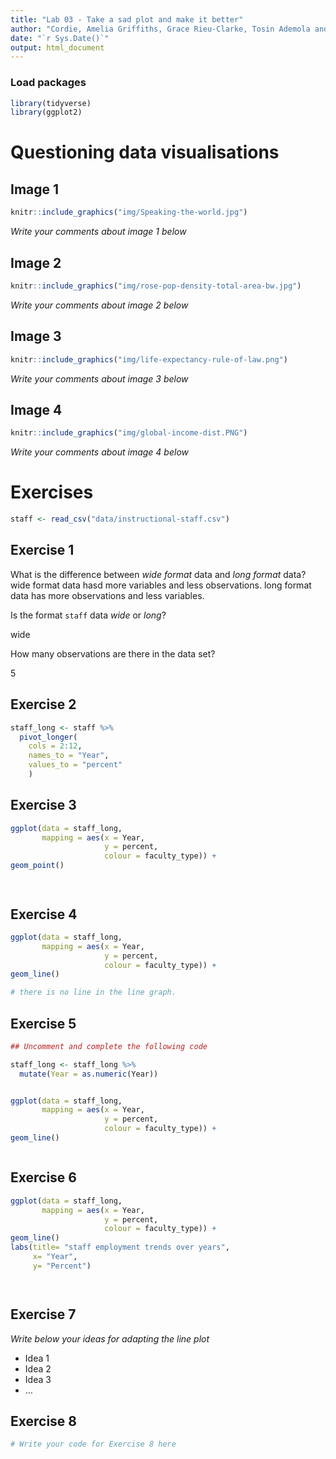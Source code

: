 ```yaml
---
title: "Lab 03 - Take a sad plot and make it better"
author: "Cordie, Amelia Griffiths, Grace Rieu-Clarke, Tosin Ademola and Pari Lakhankar - Gits"
date: "`r Sys.Date()`"
output: html_document
---
```


### Load packages

```r
library(tidyverse)
library(ggplot2)
```


# Questioning data visualisations

## Image 1

```r
knitr::include_graphics("img/Speaking-the-world.jpg")
```

_Write your comments about image 1 below_





## Image 2

```r
knitr::include_graphics("img/rose-pop-density-total-area-bw.jpg")
```

_Write your comments about image 2 below_




## Image 3

```r
knitr::include_graphics("img/life-expectancy-rule-of-law.png")
```

_Write your comments about image 3 below_




## Image 4

```r
knitr::include_graphics("img/global-income-dist.PNG")
```

_Write your comments about image 4 below_





# Exercises

```r
staff <- read_csv("data/instructional-staff.csv")
```


## Exercise 1

What is the difference between *wide format* data and *long format* data?
wide format data hasd more variables and less observations.
long format data has more observations and less variables.


Is the format `staff` data *wide* or *long*?

wide


How many observations are there in the data set?

5


## Exercise 2

```r

staff_long <- staff %>%
  pivot_longer(
    cols = 2:12, 
    names_to = "Year",
    values_to = "percent"
    )

```


## Exercise 3

```r

ggplot(data = staff_long,
       mapping = aes(x = Year, 
                     y = percent, 
                     colour = faculty_type)) +
geom_point()




```

## Exercise 4

```r
ggplot(data = staff_long,
       mapping = aes(x = Year, 
                     y = percent, 
                     colour = faculty_type)) +
geom_line()

# there is no line in the line graph.


```

## Exercise 5

```r
## Uncomment and complete the following code

staff_long <- staff_long %>%
  mutate(Year = as.numeric(Year))


ggplot(data = staff_long,
       mapping = aes(x = Year, 
                     y = percent, 
                     colour = faculty_type)) +
geom_line()

```


```r





```

## Exercise 6

```r
ggplot(data = staff_long,
       mapping = aes(x = Year, 
                     y = percent, 
                     colour = faculty_type)) +
geom_line()
labs(title= "staff employment trends over years",
     x= "Year",
     y= "Percent")




```

## Exercise 7

_Write below your ideas for adapting the line plot_

* Idea 1
* Idea 2
* Idea 3
* ...


## Exercise 8

```r
# Write your code for Exercise 8 here



```


